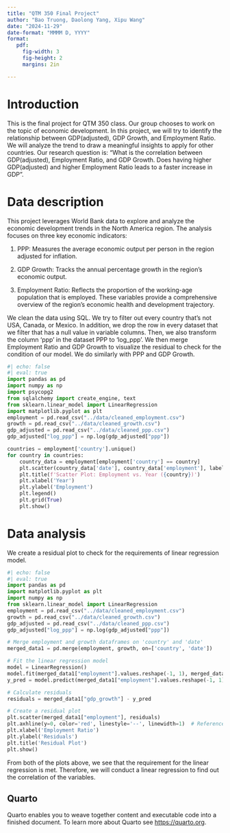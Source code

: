 ```yaml
---
title: "QTM 350 Final Project"
author: "Bao Truong, Daolong Yang, Xipu Wang"
date: "2024-11-29"
date-format: "MMMM D, YYYY"
format:
   pdf:
     fig-width: 3
     fig-height: 2
     margins: 2in

---
```


# Introduction
This is the final project for QTM 350 class. Our group chooses to work on the topic of economic development. In this project, we will try to identify the relationship between GDP(adjusted), GDP Growth, and Employment Ratio. We will analyze the trend to draw a meaningful insights to apply for other countries. Our research question is: "What is the correlation between GDP(adjusted), Employment Ratio, and GDP Growth. Does having higher GDP(adjusted) and higher Employment Ratio leads to a faster increase in GDP".

# Data description
This project leverages World Bank data to explore and analyze the economic development trends in the North America region. The analysis focuses on three key economic indicators:

1. PPP: Measures the average economic output per person in the region adjusted for inflation.

2. GDP Growth: Tracks the annual percentage growth in the region's economic output.

3. Employment Ratio: Reflects the proportion of the working-age population that is employed.
These variables provide a comprehensive overview of the region's economic health and development trajectory.

We clean the data using SQL. We try to filter out every country that's not USA, Canada, or Mexico. In addition, we drop the row in every dataset that we filter that has a null value in variable columns. Then, we also transform the column 'ppp' in the dataset PPP to 'log_ppp'.
We then merge Employment Ratio and GDP Growth to visualize the residual to check for the condition of our model. We do similarly with PPP and GDP Growth.
```python
#| echo: false
#| eval: true
import pandas as pd
import numpy as np
import psycopg2
from sqlalchemy import create_engine, text
from sklearn.linear_model import LinearRegression
import matplotlib.pyplot as plt
employment = pd.read_csv("../data/cleaned_employment.csv")
growth = pd.read_csv("../data/cleaned_growth.csv")
gdp_adjusted = pd.read_csv("../data/cleaned_ppp.csv")
gdp_adjusted["log_ppp"] = np.log(gdp_adjusted["ppp"])

countries = employment['country'].unique()
for country in countries:
    country_data = employment[employment['country'] == country]
    plt.scatter(country_data['date'], country_data['employment'], label = f'{country} Data Points')
    plt.title(f'Scatter Plot: Employment vs. Year ({country})')
    plt.xlabel('Year')
    plt.ylabel('Employment')
    plt.legend()
    plt.grid(True)
    plt.show()
```

# Data analysis
We create a residual plot to check for the requirements of linear regression model.
```python
#| echo: false
#| eval: true
import pandas as pd
import matplotlib.pyplot as plt
import numpy as np
from sklearn.linear_model import LinearRegression
employment = pd.read_csv("../data/cleaned_employment.csv")
growth = pd.read_csv("../data/cleaned_growth.csv")
gdp_adjusted = pd.read_csv("../data/cleaned_ppp.csv")
gdp_adjusted["log_ppp"] = np.log(gdp_adjusted["ppp"])

# Merge employment and growth dataframes on 'country' and 'date'
merged_data1 = pd.merge(employment, growth, on=['country', 'date'])

# Fit the linear regression model
model = LinearRegression()
model.fit(merged_data1["employment"].values.reshape(-1, 1), merged_data1["gdp_growth"])
y_pred = model.predict(merged_data1["employment"].values.reshape(-1, 1))

# Calculate residuals
residuals = merged_data1["gdp_growth"] - y_pred

# Create a residual plot
plt.scatter(merged_data1["employment"], residuals)
plt.axhline(y=0, color='red', linestyle='--', linewidth=1)  # Reference line at y=0
plt.xlabel('Employment Ratio')
plt.ylabel('Residuals')
plt.title('Residual Plot')
plt.show()
```

From both of the plots above, we see that the requirement for the linear regression is met. Therefore, we will conduct a linear regression to find out the correlation of the variables.

## Quarto

Quarto enables you to weave together content and executable code into a finished document. To learn more about Quarto see <https://quarto.org>.
